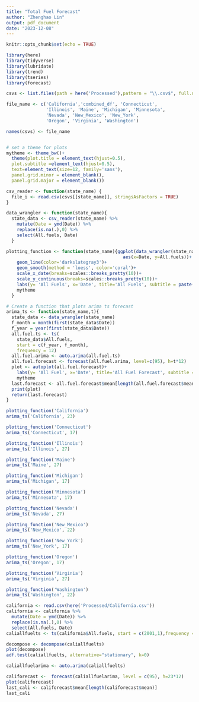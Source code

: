 ```yaml
---
title: "Total Fuel Forecast"
author: "Zhenghao Lin"
output: pdf_document
date: "2023-12-08"
---
```


```r
knitr::opts_chunk$set(echo = TRUE)
```

```r
library(here)
library(tidyverse)
library(lubridate)
library(trend)
library(tseries)
library(forecast)
```

```r
csvs <- list.files(path = here('Processed'),pattern = "\\.csv$", full.names = TRUE)

file_name <- c('California','combined_df', 'Connecticut', 
               'Illinois', 'Maine', 'Michigan', 'Minnesota', 
               'Nevada', 'New_Mexico', 'New_York', 
               'Oregon', 'Virginia', 'Washington')

names(csvs) <- file_name


# set a theme for plots
mytheme <- theme_bw()+
  theme(plot.title = element_text(hjust=0.5),
  plot.subtitle =element_text(hjust=0.5),
  text=element_text(size=12, family='sans'),
  panel.grid.minor = element_blank(),
  panel.grid.major = element_blank())
```

```r
csv_reader <- function(state_name) {
  file_i <- read.csv(csvs[[state_name]], stringsAsFactors = TRUE)
}

data_wrangler <- function(state_name){
  state_data <- csv_reader(state_name) %>% 
    mutate(Date = ymd(Date)) %>% 
    replace(is.na(.),0) %>%
    select(All.fuels, Date)
  }
```

```r
plotting_function <- function(state_name){ggplot(data_wrangler(state_name), 
                                            aes(x=Date, y=All.fuels))+
    geom_line(color='darkslategray3')+
    geom_smooth(method = 'loess', color='coral')+
    scale_x_date(breaks=scales::breaks_pretty(10))+
    scale_y_continuous(breaks=scales::breaks_pretty(10))+
    labs(y= 'All Fuels', x='Date', title='All Fuels', subtitle = paste(state_name,'(2001.1-2023.8)'))+
    mytheme
  }
```

```r
# Create a function that plots arima ts forecast 
arima_ts <- function(state_name,t){
  state_data <- data_wrangler(state_name)
  f_month = month(first(state_data$Date))
  f_year = year(first(state_data$Date))
  all.fuel.ts <- ts(
    state_data$All.fuels,
    start = c(f_year, f_month),
    frequency = 12)
  all.fuel.arima <- auto.arima(all.fuel.ts)
  all.fuel.forecast <- forecast(all.fuel.arima, level=c(95), h=t*12)
  plot <- autoplot(all.fuel.forecast)+
    labs(y= 'All Fuel', x='Date', title='All Fuel Forecast', subtitle = paste(state_name,'(2001.1-2023.8)'))+
    mytheme
  last.forecast <- all.fuel.forecast$mean[length(all.fuel.forecast$mean)]
  print(plot)
  return(last.forecast)
}
```

```r
plotting_function('California')
arima_ts('California', 23)
```
```r
plotting_function('Connecticut')
arima_ts('Connecticut', 17)
```
```r
plotting_function('Illinois')
arima_ts('Illinois', 27)
```
```r
plotting_function('Maine')
arima_ts('Maine', 27)
```
```r
plotting_function('Michigan')
arima_ts('Michigan', 17)
```
```r
plotting_function('Minnesota')
arima_ts('Minnesota', 17)
```
```r
plotting_function('Nevada')
arima_ts('Nevada', 27)
```
```r
plotting_function('New_Mexico')
arima_ts('New_Mexico', 22)
```
```r
plotting_function('New_York')
arima_ts('New_York', 17)
```
```r
plotting_function('Oregon')
arima_ts('Oregon', 17)
```
```r
plotting_function('Virginia')
arima_ts('Virginia', 27)
```

```r
plotting_function('Washington')
arima_ts('Washington', 22)
```

```r
california <- read.csv(here('Processed/California.csv'))
california <- california %>% 
  mutate(Date = ymd(Date)) %>% 
  replace(is.na(.),0) %>%
  select(All.fuels, Date)
caliallfuelts <- ts(california$All.fuels, start = c(2001,1),frequency = 12)
```

```r
decompose <- decompose(caliallfuelts)
plot(decompose)
adf.test(caliallfuelts, alternative="stationary", k=0)
```
```r
caliallfuelarima <- auto.arima(caliallfuelts)
```

```r
califorecast <-  forecast(caliallfuelarima, level = c(95), h=23*12)
plot(califorecast)
last_cali <- califorecast$mean[length(califorecast$mean)]
last_cali
```